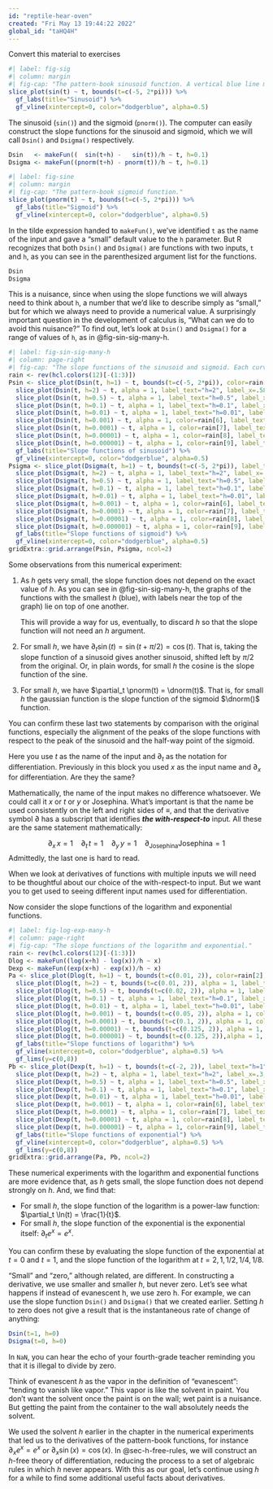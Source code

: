 ```yaml
---
id: "reptile-hear-oven"
created: "Fri May 13 19:44:22 2022"
global_id: "taHQ4H"
---
```


Convert this material to exercises


```r
#| label: fig-sig
#| column: margin
#| fig-cap: "The pattern-book sinusoid function. A vertical blue line marks the input $t=0$."
slice_plot(sin(t) ~ t, bounds(t=c(-5, 2*pi))) %>%
  gf_labs(title="Sinusoid") %>%
  gf_vline(xintercept=0, color="dodgerblue", alpha=0.5)
```

The sinusoid (`sin()`) and the sigmoid (`pnorm()`). The computer can easily construct the slope functions for the sinusoid and sigmoid, which we will call `Dsin()` and `Dsigma()` respectively.

```r
Dsin   <- makeFun((  sin(t+h) -   sin(t))/h ~ t, h=0.1)
Dsigma <- makeFun((pnorm(t+h) - pnorm(t))/h ~ t, h=0.1)
```

```r
#| label: fig-sine
#| column: margin
#| fig-cap: "The pattern-book sigmoid function."
slice_plot(pnorm(t) ~ t, bounds(t=c(-5, 2*pi))) %>%
  gf_labs(title="Sigmoid") %>%
  gf_vline(xintercept=0, color="dodgerblue", alpha=0.5)
```

In the tilde expression handed to `makeFun()`, we've identified `t` as the name of the input and gave a "small" default value to the `h` parameter. But R recognizes that both `Dsin()` and `Dsigma()` are functions with two inputs, `t` and `h`, as you can see in the parenthesized argument list for the functions.

```r
Dsin
Dsigma
```

This is a nuisance, since when using the slope functions we will always need to think about `h`, a number that we'd like to describe simply as "small," but for which we always need to provide a numerical value. A surprisingly important question in the development of calculus is, "What can we do to avoid this nuisance?" To find out, let's look at `Dsin()` and `Dsigma()` for a range of values of `h`, as in @fig-sin-sig-many-h. 

```r
#| label: fig-sin-sig-many-h
#| column: page-right
#| fig-cap: "The slope functions of the sinusoid and sigmoid. Each curve shows the slope function for a particular numerical choice of `h`. Both panels show $h=2, 1, 0.5, 0.1, 0.01, 0.001, 0.0001, 0.00001, 0.000001$."
rain <- rev(hcl.colors(12)[-(1:3)])
Psin <- slice_plot(Dsin(t, h=1) ~ t, bounds(t=c(-5, 2*pi)), color=rain[1], label_text="h=1", label_x=0.56) %>%
  slice_plot(Dsin(t, h=2) ~ t, alpha = 1, label_text="h=2", label_x=.58, color=rain[1]) %>%
  slice_plot(Dsin(t, h=0.5) ~ t, alpha = 1, label_text="h=0.5", label_x=.54, color=rain[3]) %>%
  slice_plot(Dsin(t, h=0.1) ~ t, alpha = 1, label_text="h=0.1", label_x=.53, color=rain[4]) %>%
  slice_plot(Dsin(t, h=0.01) ~ t, alpha = 1, label_text="h=0.01", label_x=.51, color=rain[5]) %>%
  slice_plot(Dsin(t, h=0.001) ~ t, alpha = 1, color=rain[6], label_text="h=0.001", label_x=.5) %>%
  slice_plot(Dsin(t, h=0.0001) ~ t, alpha = 1, color=rain[7], label_text="h=0.0001", label_x=.49) %>%
  slice_plot(Dsin(t, h=0.00001) ~ t, alpha = 1, color=rain[8], label_text="h=0.00001", label_x=.48) %>%
  slice_plot(Dsin(t, h=0.000001) ~ t, alpha = 1, color=rain[9], label_text="h=0.000001", label_x=.44) %>%
  gf_labs(title="Slope functions of sinusoid") %>%
  gf_vline(xintercept=0, color="dodgerblue", alpha=0.5)
Psigma <- slice_plot(Dsigma(t, h=1) ~ t, bounds(t=c(-5, 2*pi)), label_text="h=1", label_x=.28, color= rain[2]) %>%
  slice_plot(Dsigma(t, h=2) ~ t, alpha = 1, label_text="h=2", label_x=.24, color=rain[1]) %>%
  slice_plot(Dsigma(t, h=0.5) ~ t, alpha = 1, label_text="h=0.5", label_x=.54, color=rain[3]) %>%
  slice_plot(Dsigma(t, h=0.1) ~ t, alpha = 1, label_text="h=0.1", label_x=.53, color=rain[4]) %>%
  slice_plot(Dsigma(t, h=0.01) ~ t, alpha = 1, label_text="h=0.01", label_x=.51, color=rain[5]) %>%
  slice_plot(Dsigma(t, h=0.001) ~ t, alpha = 1, color=rain[6], label_text="h=0.001", label_x=.5) %>%
  slice_plot(Dsigma(t, h=0.0001) ~ t, alpha = 1, color=rain[7], label_text="h=0.0001", label_x=.49) %>%
  slice_plot(Dsigma(t, h=0.00001) ~ t, alpha = 1, color=rain[8], label_text="h=0.00001", label_x=.48) %>%
  slice_plot(Dsigma(t, h=0.000001) ~ t, alpha = 1, color=rain[9], label_text="h=0.000001", label_x=.44) %>%
  gf_labs(title="Slope functions of sigmoid") %>%
  gf_vline(xintercept=0, color="dodgerblue", alpha=0.5)
gridExtra::grid.arrange(Psin, Psigma, ncol=2)
```

Some observations from this numerical experiment:

1. As $h$ gets very small, the slope function does not depend on the exact value of $h$. As you can see in @fig-sin-sig-many-h, the graphs of the functions with the smallest $h$ (blue), with labels near the top of the graph) lie on top of one another.

    This will provide a way for us, eventually, to discard $h$ so that the slope function will not need an $h$ argument.
    
2. For small $h$, we have $\partial_t \sin(t) = \sin(t + \pi/2) = \cos(t)$. That is, taking the slope function of a sinusoid gives another sinusoid, shifted left by $\pi/2$ from the original. Or, in plain words, for small $h$ the cosine is the slope function of the sine.
3. For small $h$, we have $\partial_t \pnorm(t) = \dnorm(t)$. That is, for small $h$ the gaussian function is the slope function of the sigmoid $\dnorm()$ function.

You can confirm these last two statements by comparison with the original functions, especially the alignment of the peaks of the slope functions with respect to the peak of the sinusoid and the half-way point of the sigmoid. 

::: {.why  data-latex=""}
Here you use $t$ as the name of the input and $\partial_t$ as the notation for differentiation. Previously in this block you used $x$ as the input name and $\partial_x$ for differentiation. Are they the same? 

Mathematically, the name of the input makes no difference whatsoever. We could call it $x$ or $t$ or $y$ or Josephina. What's important is that the name be used consistently on the left and right sides of $\equiv$, and that the derivative symbol $\partial$ has a subscript that identifies ***the with-respect-to*** input. All these are the same statement mathematically: 

$$\partial_x\, x = 1\ \ \ \ \partial_t\, t = 1\ \ \ \ \partial_y\, y = 1\ \ \ \ \partial_\text{Josephina} \text{Josephina} = 1$$
Admittedly, the last one is hard to read.

When we look at derivatives of functions with multiple inputs we will need to be thoughtful about our choice of the with-respect-to input. But we want you to get used to seeing different input names used for differentiation. 

:::

Now consider the slope functions of the logarithm and exponential functions.

```r
#| label: fig-log-exp-many-h
#| column: page-right
#| fig-cap: "The slope functions of the logarithm and exponential."
rain <- rev(hcl.colors(12)[-(1:3)])
Dlog <- makeFun((log(x+h) - log(x))/h ~ x)
Dexp <- makeFun((exp(x+h) - exp(x))/h ~ x)
Pa <- slice_plot(Dlog(t, h=1) ~ t, bounds(t=c(0.01, 2)), color=rain[2], label_text="h=1", label_x=0.8) %>%
  slice_plot(Dlog(t, h=2) ~ t, bounds(t=c(0.01, 2)), alpha = 1, label_text="h=2", label_x=.90, color=rain[1]) %>%
  slice_plot(Dlog(t, h=0.5) ~ t, bounds(t=c(0.02, 2)), alpha = 1, label_text="h=0.5", label_x=.7, color=rain[3]) %>%
  slice_plot(Dlog(t, h=0.1) ~ t, alpha = 1, label_text="h=0.1", label_x=.6, color=rain[4]) %>%
  slice_plot(Dlog(t, h=0.01) ~ t, alpha = 1, label_text="h=0.01", label_x=.5, color=rain[5]) %>%
  slice_plot(Dlog(t, h=0.001) ~ t, bounds(t=c(0.05, 2)), alpha = 1, color=rain[6], label_text="h=0.001", label_x=.4) %>%
  slice_plot(Dlog(t, h=0.0001) ~ t, bounds(t=c(0.1, 2)), alpha = 1, color=rain[7], label_text="h=0.0001", label_x=.3) %>%
  slice_plot(Dlog(t, h=0.00001) ~ t, bounds(t=c(0.125, 2)), alpha = 1, color=rain[8], label_text="h=0.00001", label_x=.2) %>%
  slice_plot(Dlog(t, h=0.000001) ~ t, bounds(t=c(0.125, 2)),alpha = 1, color=rain[9], label_text="h=0.000001", label_x=.1) %>%
  gf_labs(title="Slope functions of logarithm") %>%
  gf_vline(xintercept=0, color="dodgerblue", alpha=0.5) %>%
  gf_lims(y=c(0,8))
Pb <- slice_plot(Dexp(t, h=1) ~ t, bounds(t=c(-2, 2)), label_text="h=1", label_x=.4, color= rain[2]) %>%
  slice_plot(Dexp(t, h=2) ~ t, alpha = 1, label_text="h=2", label_x=.3, color=rain[1]) %>%
  slice_plot(Dexp(t, h=0.5) ~ t, alpha = 1, label_text="h=0.5", label_x=.5, color=rain[3]) %>%
  slice_plot(Dexp(t, h=0.1) ~ t, alpha = 1, label_text="h=0.1", label_x=.55, color=rain[4]) %>%
  slice_plot(Dexp(t, h=0.01) ~ t, alpha = 1, label_text="h=0.01", label_x=.6, color=rain[5]) %>%
  slice_plot(Dexp(t, h=0.001) ~ t, alpha = 1, color=rain[6], label_text="h=0.001", label_x=.65) %>%
  slice_plot(Dexp(t, h=0.0001) ~ t, alpha = 1, color=rain[7], label_text="h=0.0001", label_x=.75) %>%
  slice_plot(Dexp(t, h=0.00001) ~ t, alpha = 1, color=rain[8], label_text="h=0.00001", label_x=.85) %>%
  slice_plot(Dexp(t, h=0.000001) ~ t, alpha = 1, color=rain[9], label_text="h=0.000001", label_x=.9) %>%
  gf_labs(title="Slope functions of exponential") %>%
  gf_vline(xintercept=0, color="dodgerblue", alpha=0.5) %>%
  gf_lims(y=c(0,8))
gridExtra::grid.arrange(Pa, Pb, ncol=2)
```

These numerical experiments with the logarithm and exponential functions are more evidence that, as $h$ gets small, the slope function does not depend strongly on $h$. And, we find that:

- For small $h$, the slope function of the logarithm is a power-law function: $\partial_t \ln(t) = \frac{1}{t}$.
- For small $h$, the slope function of the exponential is the exponential itself: $\partial_t e^x = e^x$.

You can confirm these by evaluating the slope function of the exponential at $t=0$ and $t=1$, and the slope function of the logarithm at $t= 2, 1, 1/2, 1/4, 1/8.$

"Small" and "zero," although related, are different. In constructing a derivative, we use smaller and smaller $h$, but never zero. Let's see what happens if instead of evanescent h, we use zero h. For example, we can use the slope function `Dsin()` and `Dsigma()` that we created earlier. Setting $h$ to zero does not give a result that is the instantaneous rate of change of anything: 

```r
Dsin(t=1, h=0)
Dsigma(t=0, h=0)
```

In `NaN`, you can hear the echo of your fourth-grade teacher reminding you that it is illegal to divide by zero.

Think of evanescent $h$ as the vapor in the definition of "evanescent": "tending to vanish like vapor." This vapor is like the solvent in paint. You don't want the solvent once the paint is on the wall; wet paint is a nuisance. But getting the paint from the container to the wall absolutely needs the solvent.  

We used the solvent $h$ earlier in the chapter in the numerical experiments that led us to the derivatives of the pattern-book functions, for instance $\partial_x e^x = e^x$ or $\partial_x \sin(x) = \cos(x)$.  In @sec-h-free-rules, we will construct an $h$-free theory of differentiation, reducing the process to a set of algebraic rules in which $h$ never appears. With this as our goal, let's continue using $h$ for a while to find some additional useful facts about derivatives. 



